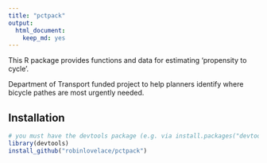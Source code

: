 ```yaml
---
title: "pctpack"
output:
  html_document:
    keep_md: yes
---
```


This R package provides functions and data for estimating 'propensity to cycle'.

Department of Transport funded project to help planners identify where bicycle pathes are most urgently needed.

## Installation

```r
# you must have the devtools package (e.g. via install.packages("devtools"))
library(devtools) 
install_github("robinlovelace/pctpack")
```

